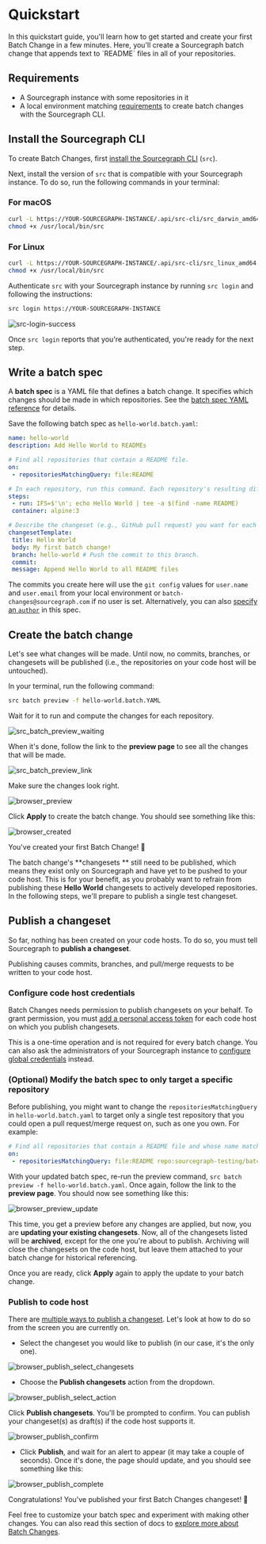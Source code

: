 # Quickstart

<p className=""subtitle>In this quickstart guide, you'll learn how to get started and create your first Batch Change in a few minutes. Here, you'll create a Sourcegraph batch change that appends text to `README` files in all of your repositories.</p>

## Requirements

- A Sourcegraph instance with some repositories in it
- A local environment matching [requirements](/batch-changes/requirements) to create batch changes with the Sourcegraph CLI.

## Install the Sourcegraph CLI

To create Batch Changes, first [install the Sourcegraph CLI](/cli/) (`src`).

Next, install the version of `src` that is compatible with your Sourcegraph instance. To do so, run the following commands in your terminal:

### For macOS

```bash
curl -L https://YOUR-SOURCEGRAPH-INSTANCE/.api/src-cli/src_darwin_amd64 -o /usr/local/bin/src
chmod +x /usr/local/bin/src
```

### For Linux

```bash
curl -L https://YOUR-SOURCEGRAPH-INSTANCE/.api/src-cli/src_linux_amd64 -o /usr/local/bin/src
chmod +x /usr/local/bin/src
```

Authenticate `src` with your Sourcegraph instance by running `src login` and following the instructions:

```bash
src login https://YOUR-SOURCEGRAPH-INSTANCE
```

![src-login-success](https://sourcegraphstatic.com/docs/images/batch_changes/src_login_success.png)

Once `src login` reports that you're authenticated, you're ready for the next step.

## Write a batch spec

A **batch spec** is a YAML file that defines a batch change. It specifies which changes should be made in which repositories. See the [batch spec YAML reference](/batch_changes/references/batch_spec_yaml_reference) for details.

Save the following batch spec as `hello-world.batch.yaml`:

```yaml
name: hello-world
description: Add Hello World to READMEs

# Find all repositories that contain a README file.
on:
 - repositoriesMatchingQuery: file:README

# In each repository, run this command. Each repository's resulting diff is captured.
steps:
 - run: IFS=$'\n'; echo Hello World | tee -a $(find -name README)
 container: alpine:3

# Describe the changeset (e.g., GitHub pull request) you want for each repository.
changesetTemplate:
 title: Hello World
 body: My first batch change!
 branch: hello-world # Push the commit to this branch.
 commit:
 message: Append Hello World to all README files
```

The commits you create here will use the `git config` values for `user.name` and `user.email` from your local environment or `batch-changes@sourcegraph.com` if no user is set. Alternatively, you can also [specify an `author`](/batch_changes/references/batch_spec_yaml_reference#changesettemplate-commit-author) in this spec.

## Create the batch change

Let's see what changes will be made. Until now, no commits, branches, or changesets will be published (i.e., the repositories on your code host will be untouched).

In your terminal, run the following command:

```bash
src batch preview -f hello-world.batch.YAML
```

Wait for it to run and compute the changes for each repository.

![src_batch_preview_waiting](https://sourcegraphstatic.com/docs/images/batch_changes/quickstart/src_batch_preview_waiting.png)

When it's done, follow the link to the **preview page** to see all the changes that will be made.

![src_batch_preview_link](https://sourcegraphstatic.com/docs/images/batch_changes/quickstart/src_batch_preview_link.png)

Make sure the changes look right.

![browser_preview](https://sourcegraphstatic.com/docs/images/batch_changes/quickstart/browser_preview.png)

Click **Apply** to create the batch change. You should see something like this:

![browser_created](https://sourcegraphstatic.com/docs/images/batch_changes/quickstart/browser_created.png)

You've created your first Batch Change! 🎉

The batch change's **changesets ** still need to be published, which means they exist only on Sourcegraph and have yet to be pushed to your code host. This is for your benefit, as you probably want to refrain from publishing these **Hello World** changesets to actively developed repositories. In the following steps, we'll prepare to publish a single test changeset.

## Publish a changeset

So far, nothing has been created on your code hosts. To do so, you must tell Sourcegraph to **publish a changeset**.

Publishing causes commits, branches, and pull/merge requests to be written to your code host.

### Configure code host credentials

Batch Changes needs permission to publish changesets on your behalf. To grant permission, you must [add a personal access token](/batch_changes/how-tos/configuring_credentials#adding-a-token) for each code host on which you publish changesets.

This is a one-time operation and is not required for every batch change. You can also ask the administrators of your Sourcegraph instance to [configure global credentials](/batch_changes/how-tos/configuring_credentials#global-service-account-tokens) instead.

### (Optional) Modify the batch spec to only target a specific repository

Before publishing, you might want to change the `repositoriesMatchingQuery` in `hello-world.batch.yaml` to target only a single test repository that you could open a pull request/merge request on, such as one you own. For example:

```yaml
# Find all repositories that contain a README file and whose name matches our test repo.
on:
 - repositoriesMatchingQuery: file:README repo:sourcegraph-testing/batch-changes-test-repo
```

With your updated batch spec, re-run the preview command, `src batch preview -f hello-world.batch.yaml`. Once again, follow the link to the **preview page**. You should now see something like this:

![browser_preview_update](https://sourcegraphstatic.com/docs/images/batch_changes/quickstart/browser_preview_update.png)

This time, you get a preview before any changes are applied, but now, you are **updating your existing changesets**. Now, all of the changesets listed will be **archived**, except for the one you're about to publish. Archiving will close the changesets on the code host, but leave them attached to your batch change for historical referencing.

Once you are ready, click **Apply** again to apply the update to your batch change.

### Publish to code host

There are [multiple ways to publish a changeset](/batch_changes/how-tos/publishing_changesets#publishing-changesets). Let's look at how to do so from the screen you are currently on.

- Select the changeset you would like to publish (in our case, it's the only one).

![browser_publish_select_changesets](https://sourcegraphstatic.com/docs/images/batch_changes/quickstart/browser_publish_select_changesets.png)

- Choose the **Publish changesets** action from the dropdown.

![browser_publish_select_action](https://sourcegraphstatic.com/docs/images/batch_changes/quickstart/browser_publish_select_action.png)

Click **Publish changesets**. You'll be prompted to confirm. You can publish your changeset(s) as draft(s) if the code host supports it.

![browser_publish_confirm](https://sourcegraphstatic.com/docs/images/batch_changes/quickstart/browser_publish_confirm.png)

- Click **Publish**, and wait for an alert to appear (it may take a couple of seconds). Once it's done, the page should update, and you should see something like this:

![browser_publish_complete](https://sourcegraphstatic.com/docs/images/batch_changes/quickstart/browser_publish_complete.png)

Congratulations! You've published your first Batch Changes changeset! 🎉

Feel free to customize your batch spec and experiment with making other changes. You can also read this section of docs to [explore more about Batch Changes](/batch-changes/).
